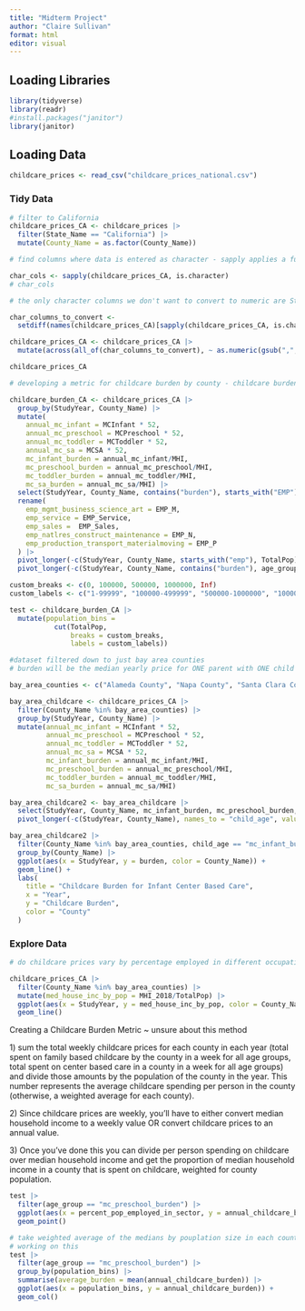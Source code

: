 ```yaml
---
title: "Midterm Project"
author: "Claire Sullivan"
format: html
editor: visual
---
```


## Loading Libraries

```r
library(tidyverse)
library(readr)
#install.packages("janitor")
library(janitor)
```

## Loading Data

```r
childcare_prices <- read_csv("childcare_prices_national.csv")
```

### Tidy Data 

```r
# filter to California
childcare_prices_CA <- childcare_prices |> 
  filter(State_Name == "California") |> 
  mutate(County_Name = as.factor(County_Name))

# find columns where data is entered as character - sapply applies a function (in this case, is.character) over the vector of the column names for childcare_prices_CA

char_cols <- sapply(childcare_prices_CA, is.character)
# char_cols

# the only character columns we don't want to convert to numeric are State_Name, County_Name, State_Abbreviation, County_FIPS_Code

char_columns_to_convert <- 
  setdiff(names(childcare_prices_CA)[sapply(childcare_prices_CA, is.character)], c("State_Name", "County_Name", "State_Abbreviation", "County_FIPS_Code"))

childcare_prices_CA <- childcare_prices_CA |> 
  mutate(across(all_of(char_columns_to_convert), ~ as.numeric(gsub(",", "", gsub("\\$", "", .)))))

childcare_prices_CA
```

```r
# developing a metric for childcare burden by county - childcare burden will represent the median amount of money spent annually on childcare as a proportion of median household income for ONE parent with ONE child of any selected age group 

childcare_burden_CA <- childcare_prices_CA |> 
  group_by(StudyYear, County_Name) |> 
  mutate(
    annual_mc_infant = MCInfant * 52, 
    annual_mc_preschool = MCPreschool * 52, 
    annual_mc_toddler = MCToddler * 52, 
    annual_mc_sa = MCSA * 52, 
    mc_infant_burden = annual_mc_infant/MHI,
    mc_preschool_burden = annual_mc_preschool/MHI,
    mc_toddler_burden = annual_mc_toddler/MHI,
    mc_sa_burden = annual_mc_sa/MHI) |> 
  select(StudyYear, County_Name, contains("burden"), starts_with("EMP"), TotalPop) |> 
  rename(
    emp_mgmt_business_science_art = EMP_M, 
    emp_service = EMP_Service,
    emp_sales =  EMP_Sales, 
    emp_natlres_construct_maintenance = EMP_N,
    emp_production_transport_materialmoving = EMP_P
  ) |> 
  pivot_longer(-c(StudyYear, County_Name, starts_with("emp"), TotalPop), names_to = "age_group", values_to = "annual_childcare_burden") |> 
  pivot_longer(-c(StudyYear, County_Name, contains("burden"), age_group, annual_childcare_burden, TotalPop), names_to = "employment_sector", values_to = "percent_pop_employed_in_sector")

```

```r
custom_breaks <- c(0, 100000, 500000, 1000000, Inf)
custom_labels <- c("1-99999", "100000-499999", "500000-1000000", "1000000+")

test <- childcare_burden_CA |> 
  mutate(population_bins = 
           cut(TotalPop, 
               breaks = custom_breaks, 
               labels = custom_labels))
```

```r
#dataset filtered down to just bay area counties 
# burden will be the median yearly price for ONE parent with ONE child in center based care, calculate for infant, toddler, school age, preschool 

bay_area_counties <- c("Alameda County", "Napa County", "Santa Clara County", "Contra Costa County", "San Francisco County", "Solano County", "Marin County", "San Mateo County", "Sonoma County")

bay_area_childcare <- childcare_prices_CA |> 
  filter(County_Name %in% bay_area_counties) |> 
  group_by(StudyYear, County_Name) |> 
  mutate(annual_mc_infant = MCInfant * 52,
         annual_mc_preschool = MCPreschool * 52, 
         annual_mc_toddler = MCToddler * 52, 
         annual_mc_sa = MCSA * 52, 
         mc_infant_burden = annual_mc_infant/MHI,
         mc_preschool_burden = annual_mc_preschool/MHI,
         mc_toddler_burden = annual_mc_toddler/MHI,
         mc_sa_burden = annual_mc_sa/MHI)

bay_area_childcare2 <- bay_area_childcare |> 
  select(StudyYear, County_Name, mc_infant_burden, mc_preschool_burden, mc_toddler_burden, mc_sa_burden) |> 
  pivot_longer(-c(StudyYear, County_Name), names_to = "child_age", values_to = "burden")

bay_area_childcare2 |> 
  filter(County_Name %in% bay_area_counties, child_age == "mc_infant_burden") |> 
  group_by(County_Name) |> 
  ggplot(aes(x = StudyYear, y = burden, color = County_Name)) +
  geom_line() +
  labs(
    title = "Childcare Burden for Infant Center Based Care",
    x = "Year",
    y = "Childcare Burden",
    color = "County"
  )
```

### Explore Data

```r
# do childcare prices vary by percentage employed in different occupations?
```

```r
childcare_prices_CA |> 
  filter(County_Name %in% bay_area_counties) |> 
  mutate(med_house_inc_by_pop = MHI_2018/TotalPop) |> 
  ggplot(aes(x = StudyYear, y = med_house_inc_by_pop, color = County_Name)) +
  geom_line()

```

Creating a Childcare Burden Metric \~ unsure about this method

1\) sum the total weekly childcare prices for each county in each year (total spent on family based childcare by the county in a week for all age groups, total spent on center based care in a county in a week for all age groups) and divide those amounts by the population of the county in the year. This number represents the average childcare spending per person in the county (otherwise, a weighted average for each county).

2\) Since childcare prices are weekly, you'll have to either convert median household income to a weekly value OR convert childcare prices to an annual value.

3\) Once you've done this you can divide per person spending on childcare over median household income and get the proportion of median household income in a county that is spent on childcare, weighted for county population.

```r
test |> 
  filter(age_group == "mc_preschool_burden") |> 
  ggplot(aes(x = percent_pop_employed_in_sector, y = annual_childcare_burden, color = employment_sector)) +
  geom_point()
```

```r
# take weighted average of the medians by pouplation size in each county 
# working on this 
test |> 
  filter(age_group == "mc_preschool_burden") |> 
  group_by(population_bins) |> 
  summarise(average_burden = mean(annual_childcare_burden)) |> 
  ggplot(aes(x = population_bins, y = annual_childcare_burden)) +
  geom_col()
```
